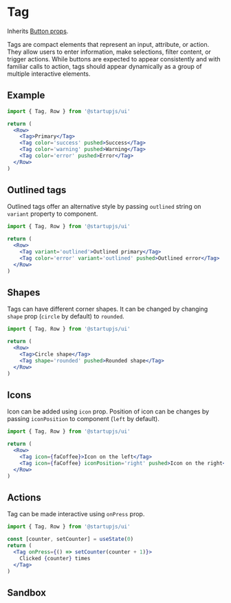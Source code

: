 
# Tag
Inherits [Button props](/docs/en/components/Button).

Tags are compact elements that represent an input, attribute, or action. They allow users to enter information, make selections, filter content, or trigger actions. While buttons are expected to appear consistently and with familiar calls to action, tags should appear dynamically as a group of multiple interactive elements.

## Example

```jsx
import { Tag, Row } from '@startupjs/ui'
```

```jsx example
return (
  <Row>
    <Tag>Primary</Tag>
    <Tag color='success' pushed>Success</Tag>
    <Tag color='warning' pushed>Warning</Tag>
    <Tag color='error' pushed>Error</Tag>
  </Row>
)
```

## Outlined tags

Outlined tags offer an alternative style by passing `outlined` string on `variant` property to component.

```jsx
import { Tag, Row } from '@startupjs/ui'
```

```jsx example
return (
  <Row>
    <Tag variant='outlined'>Outlined primary</Tag>
    <Tag color='error' variant='outlined' pushed>Outlined error</Tag>
  </Row>
)
```

## Shapes

Tags can have different corner shapes. It can be changed by changing `shape` prop (`circle` by default) to `rounded`.

```jsx
import { Tag, Row } from '@startupjs/ui'
```

```jsx example
return (
  <Row>
    <Tag>Circle shape</Tag>
    <Tag shape='rounded' pushed>Rounded shape</Tag>
  </Row>
)
```

## Icons

Icon can be added using `icon` prop. Position of icon can be changes by passing `iconPosition` to component (`left` by default).

```jsx
import { Tag, Row } from '@startupjs/ui'
```

```jsx example
return (
  <Row>
    <Tag icon={faCoffee}>Icon on the left</Tag>
    <Tag icon={faCoffee} iconPosition='right' pushed>Icon on the right</Tag>
  </Row>
)
```

## Actions
Tag can be made interactive using `onPress` prop.

```jsx
import { Tag, Row } from '@startupjs/ui'
```

```jsx example
const [counter, setCounter] = useState(0)
return (
  <Tag onPress={() => setCounter(counter + 1)}>
    Clicked {counter} times
  </Tag>
)
```

## Sandbox

<Sandbox Component={Tag} />
